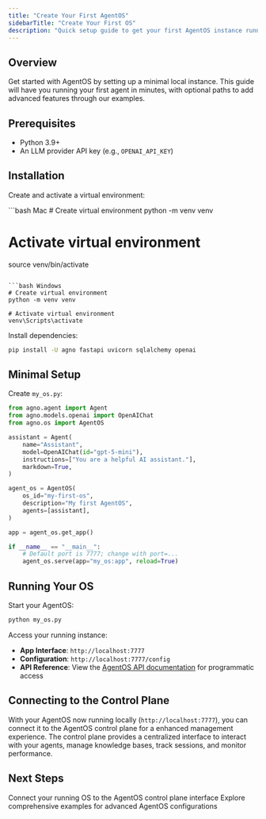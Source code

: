 ```yaml
---
title: "Create Your First AgentOS"
sidebarTitle: "Create Your First OS"
description: "Quick setup guide to get your first AgentOS instance running locally"
---
```


## Overview

Get started with AgentOS by setting up a minimal local instance. This guide will have you running your first agent in minutes, with optional paths to add advanced features through our examples.

## Prerequisites

- Python 3.9+
- An LLM provider API key (e.g., `OPENAI_API_KEY`)

## Installation

Create and activate a virtual environment:

<CodeGroup>
  ```bash Mac
  # Create virtual environment
  python -m venv venv
  
  # Activate virtual environment
  source venv/bin/activate
  ```

  ```bash Windows
  # Create virtual environment
  python -m venv venv
  
  # Activate virtual environment
  venv\Scripts\activate
  ```
</CodeGroup>

Install dependencies:

```bash
pip install -U agno fastapi uvicorn sqlalchemy openai
```

## Minimal Setup

Create `my_os.py`:

```python
from agno.agent import Agent
from agno.models.openai import OpenAIChat
from agno.os import AgentOS

assistant = Agent(
    name="Assistant",
    model=OpenAIChat(id="gpt-5-mini"),
    instructions=["You are a helpful AI assistant."],
    markdown=True,
)

agent_os = AgentOS(
    os_id="my-first-os",
    description="My first AgentOS",
    agents=[assistant],
)

app = agent_os.get_app()

if __name__ == "__main__":
    # Default port is 7777; change with port=...
    agent_os.serve(app="my_os:app", reload=True)
```

## Running Your OS

Start your AgentOS:

```bash
python my_os.py
```

Access your running instance:

- **App Interface**: `http://localhost:7777`
- **Configuration**: `http://localhost:7777/config`
- **API Reference**: View the [AgentOS API documentation](/reference-api/overview) for programmatic access

## Connecting to the Control Plane

With your AgentOS now running locally (`http://localhost:7777`), you can connect it to the AgentOS control plane for a enhanced management experience. The control plane provides a centralized interface to interact with your agents, manage knowledge bases, track sessions, and monitor performance.

## Next Steps

<CardGroup cols={2}>
  <Card
    title="Connect to Control Plane"
    icon="link"
    href="/agent-os/connecting-your-os"
  >
    Connect your running OS to the AgentOS control plane interface
  </Card>
  <Card title="Browse Examples" icon="code" href="/examples/agent-os/demo">
    Explore comprehensive examples for advanced AgentOS configurations
  </Card>
</CardGroup>
